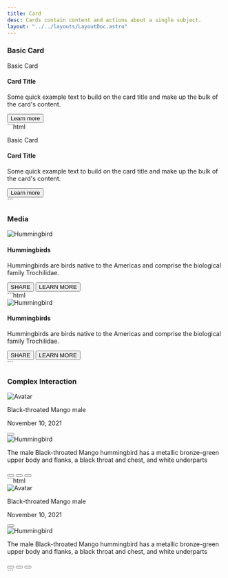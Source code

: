 ```yaml
---
title: Card
desc: Cards contain content and actions about a single subject.
layout: "../../layouts/LayoutDoc.astro"
---
```



### Basic Card

<Example>
  <div slot="preview">
    <div class="card max-w-[18rem]">
      <div class="card-header">
        <p>Basic Card</p>
      </div>
      <div class="card-body">
        <h4 class="card-title">Card Title</h4>
        <p class="text-sm">Some quick example text to build on the card title and make up the bulk of the card's content.</p>
      </div>
      <div class="card-footer">
        <button class='btn btn-sm btn-text-primary'>Learn more</button>
      </div>
    </div>
  </div>

  <div slot="code">
    ```html
    <div class="card">
      <div class="card-header">
        <p>Basic Card</p>
      </div>
      <div class="card-body">
        <h4 class="card-title">Card Title</h4>
        <p class="text-sm">Some quick example text to build on the card title and make up the bulk of the card's content.</p>
      </div>
      <div class="card-footer">
        <button class='btn btn-sm btn-text-primary'>Learn more</button>
      </div>
    </div>
    ```
  </div>
</Example>

### Media

<Example>
  <div slot="preview">
    <div class="card max-w-[22rem]">
      <Image src={hummingbirdImg} alt="Hummingbird" class='card-img-top' />
      <div class="card-body">
        <h4 class="card-title">Hummingbirds</h4>
        <p class='card-text'>Hummingbirds are birds native to the Americas and comprise the biological family Trochilidae.</p>
      </div>
      <div class="card-footer">
        <button class='btn btn-sm btn-text-primary'>SHARE</button>
        <button class='btn btn-sm btn-text-primary'>LEARN MORE</button>
      </div>
    </div>
  </div>

  <div slot="code">
    ```html
    <div class="card max-w-[22rem]">
      <img src="assets/images/1.png" class='card-img-top' alt="Hummingbird" />
      <div class="card-body">
        <h4 class="card-title">Hummingbirds</h4>
        <p>Hummingbirds are birds native to the Americas and comprise the biological family Trochilidae.</p>
      </div>
      <div class="card-footer">
        <button class='btn btn-sm btn-text-primary'>SHARE</button>
        <button class='btn btn-sm btn-text-primary'>LEARN MORE</button>
      </div>
    </div>
    ```
  </div>
</Example>

### Complex Interaction

<Example>
  <div slot="preview">
    <div class="card max-w-[22rem]">
      <div class="card-header border-0">
        <div class="flex items-center">
          <div class="avatar avatar-lg me-4">
            <Image src={avatar1} alt="Avatar" class="rounded-full"/>
          </div>
          <div>
            <p class="card-text text-default-color">Black-throated Mango male</p>
            <p class="card-text">November 10, 2021</p>
          </div>
          <button class='btn btn-icon ms-auto self-start -mr-2'>
            <span class='icon-[fluent--more-vertical-16-regular] text-lg'></span>
          </button>
        </div>
      </div>
      <Image src={hummingbirdImg2} alt="Hummingbird" class='card-img' />
      <div class="card-body">
        <p class="text-sm">The male Black-throated Mango hummingbird has a metallic bronze-green upper body and flanks, a black throat and chest, and white underparts</p>
      </div>
      <div class="card-footer flex">
        <button class='btn btn-icon'>
          <span class='icon-[line-md--heart] text-lg'></span>
        </button>
        <button class='btn btn-icon'>
          <span class="icon-[material-symbols--share-outline] text-lg"></span>
        </button>
        <button class='btn btn-icon ms-auto'>
          <span class="icon-[material-symbols--expand-all-rounded] text-lg"></span>
        </button>
      </div>
    </div>
  </div>

  <div slot="code">
    ```html
    <div class="card max-w-[22rem]">
      <div class="card-header border-0">
        <div class="flex items-center">
          <div class="avatar avatar-lg me-4">
            <img src="assets/images/avatar_1.webp"  alt="Avatar" class="rounded-full" />
          </div>
          <div>
            <p class="card-text text-default-color">Black-throated Mango male</p>
            <p class="card-text">November 10, 2021</p>
          </div>
          <button class='btn btn-icon ms-auto self-start -mr-2'>
            <span class='icon-[fluent--more-vertical-16-regular] text-lg'></span>
          </button>
        </div>
      </div>
      <img src="assets/images/2.png" class='card-img' alt="Hummingbird" />
      <div class="card-body">
        <p class="text-sm">The male Black-throated Mango hummingbird has a metallic bronze-green upper body and flanks, a black throat and chest, and white underparts</p>
      </div>
      <div class="card-footer flex">
        <button class='btn btn-icon'>
          <span class='icon-[line-md--heart] text-lg'></span>
        </button>
        <button class='btn btn-icon'>
          <span class="icon-[material-symbols--share-outline] text-lg"></span>
        </button>
        <button class='btn btn-icon ms-auto'>
          <span class="icon-[material-symbols--expand-all-rounded] text-lg"></span>
        </button>
      </div>
    </div>
    ```
  </div>
</Example>